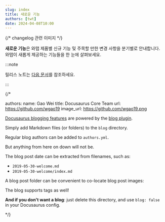 ```yaml
---
slug: index
title: 새로운 기능
authors: [twt]
date: 2024-04-08T10:00
---
```


{/* changelog 관련 이미지 */}

**새로운 기능**은 와탭 제품별 신규 기능 및 주목할 만한 변경 사항을 분기별로 안내합니다. 와탭이 새롭게 제공하는 기능들을 한 눈에 살펴보세요.  

:::note 

릴리스 노트는 [다음 문서](https://docs.whatap.io/release-notes)를 참조하세요.

:::


{/* 


authors:
  name: Gao Wei
  title: Docusaurus Core Team
  url: https://github.com/wgao19
  image_url: https://github.com/wgao19.png


[Docusaurus blogging features](https://docusaurus.io/docs/blog) are powered by the [blog plugin](https://docusaurus.io/docs/api/plugins/@docusaurus/plugin-content-blog).

Simply add Markdown files (or folders) to the `blog` directory.

Regular blog authors can be added to `authors.yml`.


But anything from here on down will not be.


The blog post date can be extracted from filenames, such as:

- `2019-05-30-welcome.md`
- `2019-05-30-welcome/index.md`

A blog post folder can be convenient to co-locate blog post images:

The blog supports tags as well!

**And if you don't want a blog**: just delete this directory, and use `blog: false` in your Docusaurus config. 

*/}